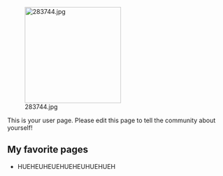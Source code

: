 [[File:283744.jpg|thumb|220px|right]]

This is your user page. Please edit this page to tell the community about yourself!

==My favorite pages==

* HUEHEUHEUEHUEHEUHUEHUEH